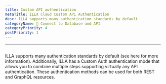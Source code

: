 ```yaml
---
title: Custom API authentication
metaTitle: ILLA Cloud Custom API Authentication
desc: ILLA supports many authentication standards by default
categoryName: 📲 Connect to Database and API
categoryPriority: 4
postPriority: 1
---
```


* * *

## <h2 hidden>Custom API authentication</h2>

ILLA supports many authentication standards by default (see here for more information). 
Additionally, ILLA has a Custom Auth authentication mode that allows you to combine multiple steps supporting virtually any API authentication. 
These authentication methods can be used for both REST and GraphQL resources.
